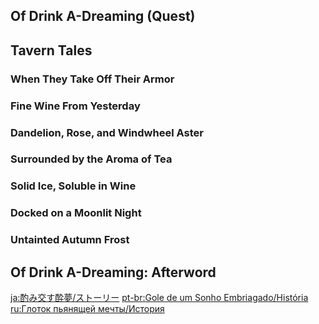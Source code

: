 {{EventTabs|subpage1=Bartender Challenge}}
==Of Drink A-Dreaming (Quest)==
{{Transclude|Of Drink A-Dreaming (Quest)|Dialogue|main=1|top=1}}

==Tavern Tales==
===When They Take Off Their Armor===
{{Transclude|When They Take Off Their Armor|Dialogue|main=1|top=1}}

===Fine Wine From Yesterday===
{{Transclude|Fine Wine From Yesterday|Dialogue|main=1|top=1}}

===Dandelion, Rose, and Windwheel Aster===
{{Transclude|Dandelion, Rose, and Windwheel Aster|Dialogue|main=1|top=1}}

===Surrounded by the Aroma of Tea===
{{Transclude|Surrounded by the Aroma of Tea|Dialogue|main=1|top=1}}

===Solid Ice, Soluble in Wine===
{{Transclude|Solid Ice, Soluble in Wine|Dialogue|main=1|top=1}}

===Docked on a Moonlit Night===
{{Transclude|Docked on a Moonlit Night|Dialogue|main=1|top=1}}

===Untainted Autumn Frost===
{{Transclude|Untainted Autumn Frost|Dialogue|main=1|top=1}}

==Of Drink A-Dreaming: Afterword==
{{Transclude|Of Drink A-Dreaming: Afterword|Dialogue|main=1|top=1}}

[[ja:酌み交す酔夢/ストーリー]]
[[pt-br:Gole de um Sonho Embriagado/História]]
[[ru:Глоток пьянящей мечты/История]]